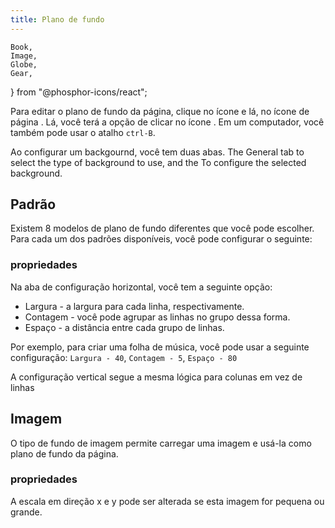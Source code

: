 ```yaml
---
title: Plano de fundo
---
```


	Book,
	Image,
	Globe,
	Gear,
	
} from "@phosphor-icons/react";

Para editar o plano de fundo da página, clique no ícone <Wrench className="inline-icon"/> e lá, no ícone de página <Book className="inline-icon"/>. Lá, você terá a opção de clicar no ícone <Image className="inline-icon"/>. Em um computador, você também pode usar o atalho `ctrl-B`.

Ao configurar um backgournd, você tem duas abas. The <Globe className="inline-icon"/> General tab to select the type of background to use, and the <Gear className="inline-icon"/> To configure the selected background.

## <Globe className="inline-icon"/> Padrão

Existem 8 modelos de plano de fundo diferentes que você pode escolher. Para cada um dos padrões disponíveis, você pode configurar o seguinte:

### <Gear className="inline-icon"/> propriedades

Na aba de configuração horizontal, você tem a seguinte opção:

- Largura - a largura para cada linha, respectivamente.
- Contagem - você pode agrupar as linhas no grupo dessa forma.
- Espaço - a distância entre cada grupo de linhas.

Por exemplo, para criar uma folha de música, você pode usar a seguinte configuração:
`Largura - 40`, `Contagem - 5`, `Espaço - 80`

A configuração vertical segue a mesma lógica para colunas em vez de linhas

## <Globe className="inline-icon"/> Imagem

O tipo de fundo de imagem permite carregar uma imagem e usá-la como plano de fundo da página.

### <Gear className="inline-icon"/> propriedades

A escala em direção x e y pode ser alterada se esta imagem for pequena ou grande.
